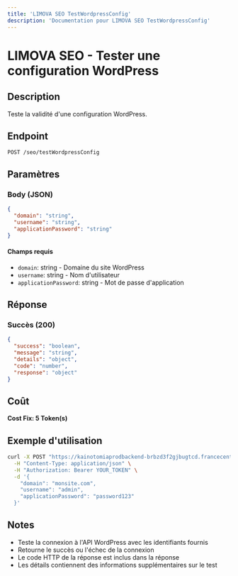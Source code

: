 ```yaml
---
title: 'LIMOVA SEO TestWordpressConfig'
description: 'Documentation pour LIMOVA SEO TestWordpressConfig'
---
```


# LIMOVA SEO - Tester une configuration WordPress

## Description
Teste la validité d'une configuration WordPress.

## Endpoint
```
POST /seo/testWordpressConfig
```

## Paramètres

### Body (JSON)
```json
{
  "domain": "string",
  "username": "string",
  "applicationPassword": "string"
}
```

#### Champs requis
- `domain`: string - Domaine du site WordPress
- `username`: string - Nom d'utilisateur
- `applicationPassword`: string - Mot de passe d'application

## Réponse

### Succès (200)
```json
{
  "success": "boolean",
  "message": "string",
  "details": "object",
  "code": "number",
  "response": "object"
}
```

## Coût
**Cost Fix: 5 Token(s)**

## Exemple d'utilisation

```bash
curl -X POST "https://kainotomiaprodbackend-brbzd3f2gjbugtcd.francecentral-01.azurewebsites.net/seo/testWordpressConfig" \
  -H "Content-Type: application/json" \
  -H "Authorization: Bearer YOUR_TOKEN" \
  -d '{
    "domain": "monsite.com",
    "username": "admin",
    "applicationPassword": "password123"
  }'
```

## Notes
- Teste la connexion à l'API WordPress avec les identifiants fournis
- Retourne le succès ou l'échec de la connexion
- Le code HTTP de la réponse est inclus dans la réponse
- Les détails contiennent des informations supplémentaires sur le test 
